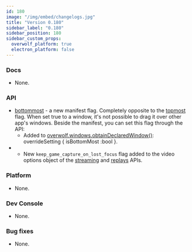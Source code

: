 ```yaml
---
id: 180
image: "/img/embed/changelogs.jpg"
title: "Version 0.180"
sidebar_label: "0.180"
sidebar_position: 180
sidebar_custom_props:
  overwolf_platform: true
  electron_platform: false
---
```


### Docs

* None.

### API

* [bottommost](/api/manifest#windows-bottommost) - a new manifest flag. Completely opposite to the [topmost](/api/manifest#windows-topmost) flag. When set true to a window, it's not possible to drag it over other app's windows. Beside the manifest, you can set this flag through the API:
  * Added to [overwolf.windows.obtainDeclaredWindow()](/api/windows#obtaindeclaredwindowwindowname-overridesetting-callback): overrideSetting { isBottomMost :bool }.
* * New `keep_game_capture_on_lost_focus` flag added to the video options object of the [streaming](/api/streaming#streamvideooptions-object) and [replays](/api/media/replays#replayvideooptions-object) APIs.

### Platform

* None.

### Dev Console

* None.

### Bug fixes

* None.

